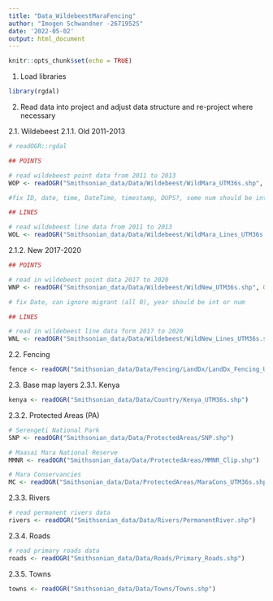 ```yaml
---
title: "Data_WildebeestMaraFencing"
author: "Imogen Schwandner -2671952S"
date: '2022-05-02'
output: html_document
---
```


```r
knitr::opts_chunk$set(echo = TRUE)
```

1. Load libraries

```r
library(rgdal)
```


2. Read data into project and adjust data structure and re-project where necessary

2.1. Wildebeest
2.1.1. Old 2011-2013

```r
# readOGR::rgdal

## POINTS

# read wildebeest point data from 2011 to 2013
WOP <- readOGR("Smithsonian_data/Data/Wildebeest/WildMara_UTM36s.shp", GDAL1_integer64_policy = TRUE)

#fix ID, date, time, DateTime, timestamp, DUPS?, some num should be int??

```
```r
## LINES

# read wildebeest line data from 2011 to 2013
WOL <- readOGR("Smithsonian_data/Data/Wildebeest/WildMara_Lines_UTM36s.shp")

```



2.1.2. New 2017-2020

```r
## POINTS

# read in wildebeest point data 2017 to 2020
WNP <- readOGR("Smithsonian_data/Data/Wildebeest/WildNew_UTM36s.shp", GDAL1_integer64_policy = TRUE)

# fix Date, can ignore migrant (all 0), year should be int or num
```

```r
## LINES

# read in wildebeest line data form 2017 to 2020
WNL <- readOGR("Smithsonian_data/Data/Wildebeest/WildNew_Lines_UTM36s.shp")
```

2.2. Fencing

```r
fence <- readOGR("Smithsonian_data/Data/Fencing/LandDx/LandDx_Fencing_UTM36s_WGS84.shp")
```

2.3. Base map layers
2.3.1. Kenya

```r
kenya <- readOGR("Smithsonian_data/Data/Country/Kenya_UTM36s.shp")
```

2.3.2. Protected Areas (PA)

```r
# Serengeti National Park
SNP <- readOGR("Smithsonian_data/Data/ProtectedAreas/SNP.shp")
```
```r
# Maasai Mara National Reserve
MMNR <- readOGR("Smithsonian_data/Data/ProtectedAreas/MMNR_Clip.shp")
```
```r
# Mara Conservancies
MC <- readOGR("Smithsonian_data/Data/ProtectedAreas/MaraCons_UTM36s.shp")
```


2.3.3. Rivers

```r
# read permanent rivers data
rivers <- readOGR("Smithsonian_data/Data/Rivers/PermanentRiver.shp")
```

2.3.4. Roads

```r
# read primary roads data
roads <- readOGR("Smithsonian_data/Data/Roads/Primary_Roads.shp")
```

2.3.5. Towns

```r
towns <- readOGR("Smithsonian_data/Data/Towns/Towns.shp")
```

